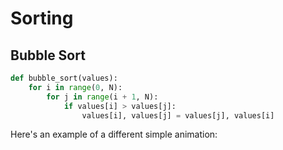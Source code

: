 
# Sorting


## Bubble Sort

```python
def bubble_sort(values):
    for i in range(0, N):
        for j in range(i + 1, N):
            if values[i] > values[j]:
                values[i], values[j] = values[j], values[i]
```


Here's an example of a different simple animation:
<MyAnimation />
